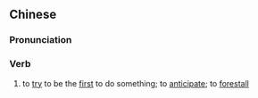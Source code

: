 ==Chinese==
{{zh-forms|s=抢先}}

===Pronunciation===
{{zh-pron
|m=qiǎngxiān
|c=coeng2 sin1
|mn=qz,xm:chhiúⁿ-sian/zz:chhióⁿ-sian/qz:chhiúⁿ-suiⁿ/xm:chhiúⁿ-seng/zz:chhióⁿ-seng
|cat=v
}}

===Verb===
{{zh-verb}}

# to [[try]] to be the [[first]] to do something; to [[anticipate]]; to [[forestall]]